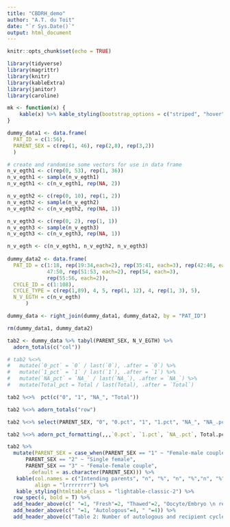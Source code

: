 ```yaml
---
title: "CBDRH_demo"
author: "A.T. du Toit"
date: "`r Sys.Date()`"
output: html_document
---
```


```r
knitr::opts_chunk$set(echo = TRUE)

library(tidyverse)
library(magrittr)
library(knitr)
library(kableExtra)
library(janitor)
library(caroline)

mk <- function(x) {
    kable(x) %>% kable_styling(bootstrap_options = c("striped", "hover", "condensed"))
}

```

```r
dummy_data1 <- data.frame(
  PAT_ID = c(1:56),
  PARENT_SEX = c(rep(1, 46), rep(2,8), rep(3,2))
  )

# create and randomise some vectors for use in data frame
n_v_egth1 <- c(rep(0, 53), rep(1, 36))
n_v_egth1 <- sample(n_v_egth1)
n_v_egth1 <- c(n_v_egth1, rep(NA, 2))

n_v_egth2 <- c(rep(0, 10), rep(1, 2))
n_v_egth2 <- sample(n_v_egth2)
n_v_egth2 <- c(n_v_egth2, rep(NA, 1))

n_v_egth3 <- c(rep(0, 2), rep(1, 1))
n_v_egth3 <- sample(n_v_egth3)
n_v_egth3 <- c(n_v_egth3, rep(NA, 1))

n_v_egth <- c(n_v_egth1, n_v_egth2, n_v_egth3)
  
dummy_data2 <- data.frame(
  PAT_ID = c(1:18, rep(19:34,each=2), rep(35:41, each=3), rep(42:46, each=4), 
             47:50, rep(51:53, each=2), rep(54, each=3),
             rep(55:56, each=2)),
  CYCLE_ID = c(1:108), 
  CYCLE_TYPE = c(rep(1,89), 4, 5, rep(1, 12), 4, rep(1, 3), 5),   
  N_V_EGTH = c(n_v_egth)
      )

dummy_data <- right_join(dummy_data1, dummy_data2, by = "PAT_ID")

rm(dummy_data1, dummy_data2)
```

```r
tab2 <- dummy_data %>% tabyl(PARENT_SEX, N_V_EGTH) %>% 
  adorn_totals(c("col"))

# tab2 %<>% 
#   mutate(`0_pct` = `0` / last(`0`), .after = `0`) %>% 
#   mutate(`1_pct` = `1` / last(`1`), .after = `1`) %>% 
#   mutate(`NA_pct` = `NA_` / last(`NA_`), .after = `NA_`) %>% 
#   mutate(Total_pct = Total / last(Total), .after = `Total`)

tab2 %<>%  pct(c("0", "1", "NA_", "Total"))

tab2 %<>% adorn_totals("row") 

tab2 %<>% select(PARENT_SEX, "0", "0.pct", "1", "1.pct", "NA_", "NA_.pct", Total, Total.pct)

tab2 %<>% adorn_pct_formatting(,,,`0.pct`, `1.pct`, `NA_.pct`, Total.pct)

tab2 %>% 
  mutate(PARENT_SEX = case_when(PARENT_SEX == "1" ~ "Female-male couple",
      PARENT_SEX == "2" ~ "Single female",
      PARENT_SEX == "3" ~ "Female-female couple",
       .default = as.character(PARENT_SEX))) %>%
   kable(col.names = c("Intending parents", "n", "%", "n", "%","n", "%","n", "%"),
         align = "lrrrrrrrr") %>%
   kable_styling(htmltable_class = "lightable-classic-2") %>% 
  row_spec(4, bold = T) %>% 
  add_header_above(c(" "=1, "Fresh"=2, "Thawed"=2, "Oocyte/Embryo \n recipient"=2, "All"=2), align = "c") %>% 
  add_header_above(c(" "=1, "Autologous"=4, " "=4)) %>% 
  add_header_above(c("Table 2: Number of autologous and recipient cycles by intending parents and treatment type, Australia and New Zealand, 2021"=9), bold = TRUE, align = "l")

```

```r


```

```r


```


